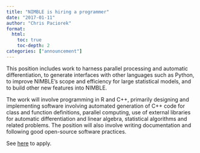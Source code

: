 ```yaml
---
title: "NIMBLE is hiring a programmer"
date: "2017-01-11"
author: "Chris Paciorek"
format:
  html:
    toc: true
    toc-depth: 2
categories: ["announcement"]
---
```


This position includes work to harness parallel processing and automatic differentiation, to generate interfaces with other languages such as Python, to improve NIMBLE’s scope and efficiency for large statistical models, and to build other new features into NIMBLE.

The work will involve programming in R and C++, primarily designing and implementing software involving automated generation of C++ code for class and function definitions, parallel computing, use of external libraries for automatic differentiation and linear algebra, statistical algorithms and related problems. The position will also involve writing documentation and following good open-source software practices.

See [here](https://aprecruit.berkeley.edu/apply/JPF01260) to apply.